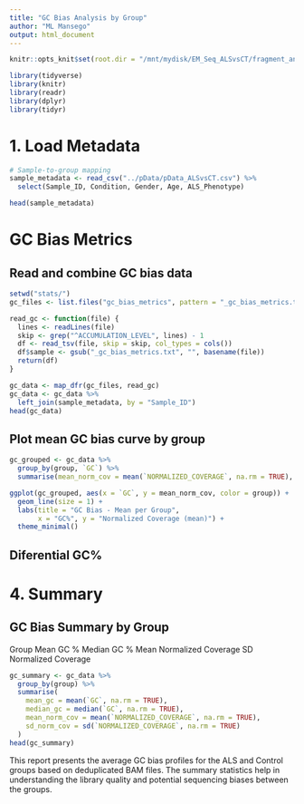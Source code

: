 ```yaml
---
title: "GC Bias Analysis by Group"
author: "ML Mansego"
output: html_document
---
```


```r
knitr::opts_knit$set(root.dir = "/mnt/mydisk/EM_Seq_ALSvsCT/fragment_analysis/")

library(tidyverse)
library(knitr)
library(readr)
library(dplyr)
library(tidyr)
```

# 1. Load Metadata


```r
# Sample-to-group mapping
sample_metadata <- read_csv("../pData/pData_ALSvsCT.csv") %>%
  select(Sample_ID, Condition, Gender, Age, ALS_Phenotype) 

head(sample_metadata)
```

# GC Bias Metrics
## Read and combine GC bias data

```r
setwd("stats/")
gc_files <- list.files("gc_bias_metrics", pattern = "_gc_bias_metrics.txt$", full.names = TRUE)

read_gc <- function(file) {
  lines <- readLines(file)
  skip <- grep("^ACCUMULATION_LEVEL", lines) - 1
  df <- read_tsv(file, skip = skip, col_types = cols())
  df$sample <- gsub("_gc_bias_metrics.txt", "", basename(file))
  return(df)
}

gc_data <- map_dfr(gc_files, read_gc)
gc_data <- gc_data %>%
  left_join(sample_metadata, by = "Sample_ID")
head(gc_data)
```

## Plot mean GC bias curve by group

```r
gc_grouped <- gc_data %>%
  group_by(group, `GC`) %>%
  summarise(mean_norm_cov = mean(`NORMALIZED_COVERAGE`, na.rm = TRUE), .groups = "drop")

ggplot(gc_grouped, aes(x = `GC`, y = mean_norm_cov, color = group)) +
  geom_line(size = 1) +
  labs(title = "GC Bias - Mean per Group",
       x = "GC%", y = "Normalized Coverage (mean)") +
  theme_minimal()
```

## Diferential GC%


# 4. Summary




## GC Bias Summary by Group
Group	Mean GC %	Median GC %	Mean Normalized Coverage	SD Normalized Coverage

```r
gc_summary <- gc_data %>%
  group_by(group) %>%
  summarise(
    mean_gc = mean(`GC`, na.rm = TRUE),
    median_gc = median(`GC`, na.rm = TRUE),
    mean_norm_cov = mean(`NORMALIZED_COVERAGE`, na.rm = TRUE),
    sd_norm_cov = sd(`NORMALIZED_COVERAGE`, na.rm = TRUE)
  )
head(gc_summary)
```


This report presents the average GC bias profiles for the ALS and Control groups based on deduplicated BAM files. The summary statistics help in understanding the library quality and potential sequencing biases between the groups.
